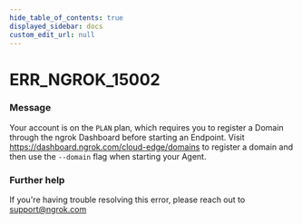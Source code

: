 ```yaml
---
hide_table_of_contents: true
displayed_sidebar: docs
custom_edit_url: null
---
```



# ERR_NGROK_15002

### Message

Your account is on the `PLAN` plan, which requires you to register a Domain through the ngrok Dashboard before starting an Endpoint. Visit https://dashboard.ngrok.com/cloud-edge/domains to register a domain and then use the `--domain` flag when starting your Agent.

### Further help

If you're having trouble resolving this error, please reach out to [support@ngrok.com](mailto:support@ngrok.com?subject=Help%20with%20ERR_NGROK_15002)

<ErrorDetails error="err_ngrok_15002" />
